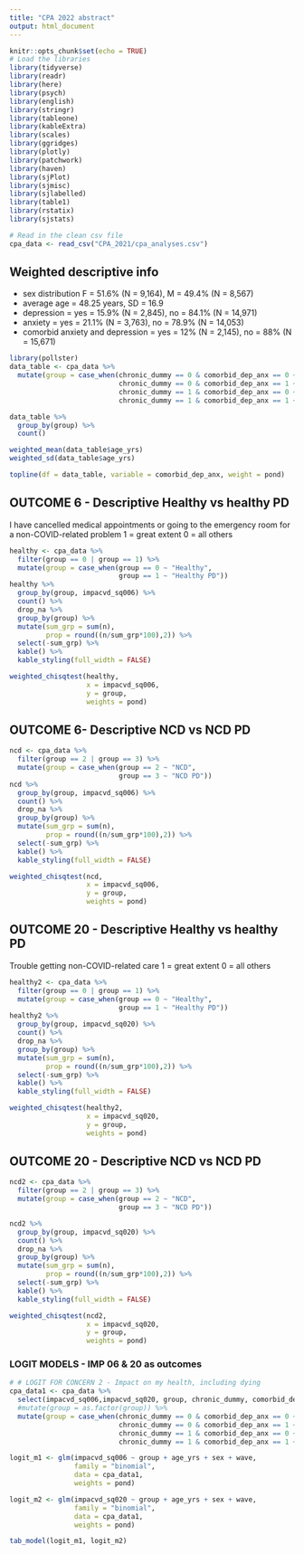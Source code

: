 ```yaml
---
title: "CPA 2022 abstract"
output: html_document
---
```


```r
knitr::opts_chunk$set(echo = TRUE)
# Load the libraries
library(tidyverse)
library(readr)
library(here)
library(psych)
library(english)
library(stringr)
library(tableone)
library(kableExtra)
library(scales)
library(ggridges)
library(plotly)
library(patchwork)
library(haven)
library(sjPlot)
library(sjmisc)
library(sjlabelled)
library(table1)
library(rstatix)
library(sjstats)
```

```r
# Read in the clean csv file
cpa_data <- read_csv("CPA_2021/cpa_analyses.csv")

```
## Weighted descriptive info
* sex distribution F = 51.6% (N = 9,164), M = 49.4% (N = 8,567)
* average age = 48.25 years, SD = 16.9
* depression = yes = 15.9% (N = 2,845), no = 84.1% (N = 14,971)
* anxiety = yes = 21.1% (N = 3,763), no = 78.9% (N = 14,053)
* comorbid anxiety and depression = yes = 12% (N = 2,145), no = 88% (N = 15,671)

```r
library(pollster)
data_table <- cpa_data %>%
  mutate(group = case_when(chronic_dummy == 0 & comorbid_dep_anx == 0 ~ "Healthy",
                           chronic_dummy == 0 & comorbid_dep_anx == 1 ~ "Healthy PD",
                           chronic_dummy == 1 & comorbid_dep_anx == 0 ~ "NCD",
                           chronic_dummy == 1 & comorbid_dep_anx == 1 ~ "NCD PD"))

data_table %>%
  group_by(group) %>%
  count()

weighted_mean(data_table$age_yrs)
weighted_sd(data_table$age_yrs)

topline(df = data_table, variable = comorbid_dep_anx, weight = pond)
```

## OUTCOME 6 - Descriptive Healthy vs healthy PD

I have cancelled medical appointments or going to the emergency room for a non-COVID-related problem
1 = great extent
0 = all others
```r
healthy <- cpa_data %>%
  filter(group == 0 | group == 1) %>%
  mutate(group = case_when(group == 0 ~ "Healthy",
                           group == 1 ~ "Healthy PD")) 
healthy %>%
  group_by(group, impacvd_sq006) %>%
  count() %>%
  drop_na %>%
  group_by(group) %>%
  mutate(sum_grp = sum(n),
         prop = round((n/sum_grp*100),2)) %>%
  select(-sum_grp) %>%
  kable() %>%
  kable_styling(full_width = FALSE)

weighted_chisqtest(healthy, 
                   x = impacvd_sq006,
                   y = group,
                   weights = pond)
```

## OUTCOME 6- Descriptive NCD vs NCD PD
```r
ncd <- cpa_data %>%
  filter(group == 2 | group == 3) %>%
  mutate(group = case_when(group == 2 ~ "NCD",
                           group == 3 ~ "NCD PD")) 
ncd %>%
  group_by(group, impacvd_sq006) %>%
  count() %>%
  drop_na %>%
  group_by(group) %>%
  mutate(sum_grp = sum(n),
         prop = round((n/sum_grp*100),2)) %>%
  select(-sum_grp) %>%
  kable() %>%
  kable_styling(full_width = FALSE)

weighted_chisqtest(ncd, 
                   x = impacvd_sq006,
                   y = group,
                   weights = pond)
```

## OUTCOME 20 - Descriptive Healthy vs healthy PD
Trouble getting non-COVID-related care
1 = great extent
0 = all others
```r
healthy2 <- cpa_data %>%
  filter(group == 0 | group == 1) %>%
  mutate(group = case_when(group == 0 ~ "Healthy",
                           group == 1 ~ "Healthy PD")) 
healthy2 %>%
  group_by(group, impacvd_sq020) %>%
  count() %>%
  drop_na %>%
  group_by(group) %>%
  mutate(sum_grp = sum(n),
         prop = round((n/sum_grp*100),2)) %>%
  select(-sum_grp) %>%
  kable() %>%
  kable_styling(full_width = FALSE)

weighted_chisqtest(healthy2, 
                   x = impacvd_sq020,
                   y = group,
                   weights = pond)
```

## OUTCOME 20 - Descriptive NCD vs NCD PD
```r
ncd2 <- cpa_data %>%
  filter(group == 2 | group == 3) %>%
  mutate(group = case_when(group == 2 ~ "NCD",
                           group == 3 ~ "NCD PD")) 

ncd2 %>%
  group_by(group, impacvd_sq020) %>%
  count() %>%
  drop_na %>%
  group_by(group) %>%
  mutate(sum_grp = sum(n),
         prop = round((n/sum_grp*100),2)) %>%
  select(-sum_grp) %>%
  kable() %>%
  kable_styling(full_width = FALSE)

weighted_chisqtest(ncd2, 
                   x = impacvd_sq020,
                   y = group,
                   weights = pond)
```

### LOGIT MODELS - IMP 06 & 20 as outcomes
```r
# # LOGIT FOR CONCERN 2 - Impact on my health, including dying
cpa_data1 <- cpa_data %>%
  select(impacvd_sq006,impacvd_sq020, group, chronic_dummy, comorbid_dep_anx, age_yrs, sex, wave, pond) %>%
  #mutate(group = as.factor(group)) %>%
  mutate(group = case_when(chronic_dummy == 0 & comorbid_dep_anx == 0 ~ "Healthy",
                           chronic_dummy == 0 & comorbid_dep_anx == 1 ~ "Healthy PD",
                           chronic_dummy == 1 & comorbid_dep_anx == 0 ~ "NCD",
                           chronic_dummy == 1 & comorbid_dep_anx == 1 ~ "NCD PD"))

logit_m1 <- glm(impacvd_sq006 ~ group + age_yrs + sex + wave,
                family = "binomial",
                data = cpa_data1,
                weights = pond)

logit_m2 <- glm(impacvd_sq020 ~ group + age_yrs + sex + wave,
                family = "binomial",
                data = cpa_data1,
                weights = pond)

tab_model(logit_m1, logit_m2)
```

